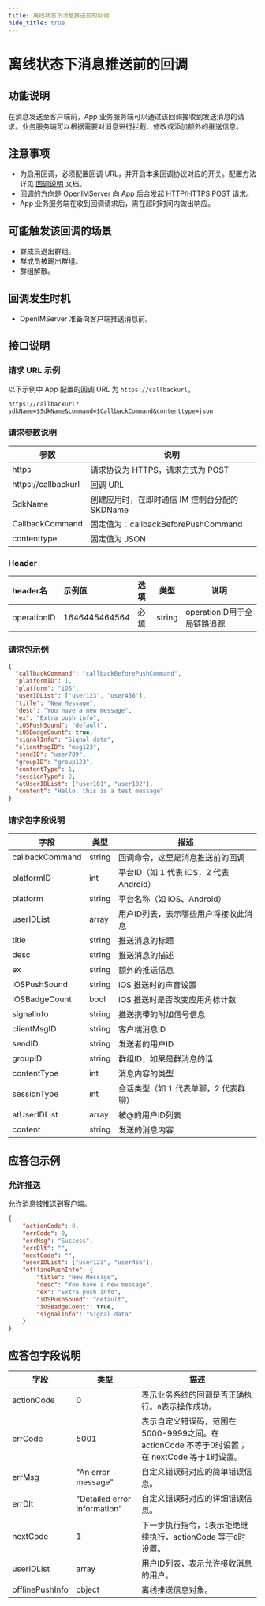 ```yaml
---
title: 离线状态下消息推送前的回调
hide_title: true
---
```


# 离线状态下消息推送前的回调

## 功能说明
在消息发送至客户端前，App 业务服务端可以通过该回调接收到发送消息的请求。业务服务端可以根据需要对消息进行拦截、修改或添加额外的推送信息。

## 注意事项
- 为启用回调，必须配置回调 URL，并开启本条回调协议对应的开关。配置方法详见 [回调说明](../introduction) 文档。
- 回调的方向是 OpenIMServer 向 App 后台发起 HTTP/HTTPS POST 请求。
- App 业务服务端在收到回调请求后，需在超时时间内做出响应。

## 可能触发该回调的场景
- 群成员退出群组。
- 群成员被踢出群组。
- 群组解散。

## 回调发生时机
- OpenIMServer 准备向客户端推送消息前。

## 接口说明

### 请求 URL 示例
以下示例中 App 配置的回调 URL 为 `https://callbackurl`。
```plaintext
https://callbackurl?sdkName=$SdkName&command=$CallbackCommand&contenttype=json
```

### 请求参数说明

| 参数             | 说明                                                     |
|-----------------|--------------------------------------------------------|
| https           | 请求协议为 HTTPS，请求方式为 POST                        |
| https://callbackurl | 回调 URL                                             |
| SdkName         | 创建应用时，在即时通信 IM 控制台分配的 SKDName         |
| CallbackCommand | 固定值为：callbackBeforePushCommand                     |
| contenttype     | 固定值为 JSON                                           |

### Header
| header名     | 示例值           | 选填  | 类型     | 说明                  |
|:------------|:--------------|:----|--------|---------------------|
| operationID | 1646445464564 | 必填  | string | operationID用于全局链路追踪 |

### 请求包示例
```json
{
  "callbackCommand": "callbackBeforePushCommand",
  "platformID": 1,
  "platform": "iOS",
  "userIDList": ["user123", "user456"],
  "title": "New Message",
  "desc": "You have a new message",
  "ex": "Extra push info",
  "iOSPushSound": "default",
  "iOSBadgeCount": true,
  "signalInfo": "Signal data",
  "clientMsgID": "msg123",
  "sendID": "user789",
  "groupID": "group123",
  "contentType": 1,
  "sessionType": 2,
  "atUserIDList": ["user101", "user102"],
  "content": "Hello, this is a test message"
}
```

### 请求包字段说明

| 字段            | 类型    | 描述                                           |
|----------------|---------|------------------------------------------------|
| callbackCommand | string  | 回调命令，这里是消息推送前的回调               |
| platformID     | int     | 平台ID（如 1 代表 iOS，2 代表 Android）        |
| platform       | string  | 平台名称（如 iOS、Android）                    |
| userIDList     | array   | 用户ID列表，表示哪些用户将接收此消息            |
| title          | string  | 推送消息的标题                                 |
| desc           | string  | 推送消息的描述                                 |
| ex             | string  | 额外的推送信息                                 |
| iOSPushSound   | string  | iOS 推送时的声音设置                           |
| iOSBadgeCount  | bool    | iOS 推送时是否改变应用角标计数                 |
| signalInfo     | string  | 推送携带的附加信号信息                         |
| clientMsgID    | string  | 客户端消息ID                                   |
| sendID         | string  | 发送者的用户ID                                 |
| groupID        | string  | 群组ID，如果是群消息的话                       |
| contentType    | int     | 消息内容的类型                                 |
| sessionType    | int     | 会话类型（如 1 代表单聊，2 代表群聊）          |
| atUserIDList   | array   | 被@的用户ID列表                                |
| content        | string  | 发送的消息内容                                 |



## 应答包示例

### 允许推送
允许消息被推送到客户端。

```json
{
    "actionCode": 0,
    "errCode": 0,
    "errMsg": "Success",
    "errDlt": "",
    "nextCode": "",
    "userIDList": ["user123", "user456"],
    "offlinePushInfo": {
        "title": "New Message",
        "desc": "You have a new message",
        "ex": "Extra push info",
        "iOSPushSound": "default",
        "iOSBadgeCount": true,
        "signalInfo": "Signal data"
    }
}
```

## 应答包字段说明

| 字段            | 类型   | 描述                                             |
|---------------|--------|-------------------------------------------------|
| actionCode | 0     | 表示业务系统的回调是否正确执行。`0`表示操作成功。 |
| errCode     | 5001                        | 表示自定义错误码，范围在5000-9999之间。在 actionCode 不等于0时设置；在 nextCode 等于1时设置。|
| errMsg     | "An error message" | 自定义错误码对应的简单错误信息。|
| errDlt     | "Detailed error information" | 自定义错误码对应的详细错误信息。|
| nextCode   | 1     | 下一步执行指令，`1`表示拒绝继续执行，actionCode 等于`0`时设置。|
| userIDList    | array  | 用户ID列表，表示允许接收消息的用户。             |
| offlinePushInfo | object | 离线推送信息对象。                               |
